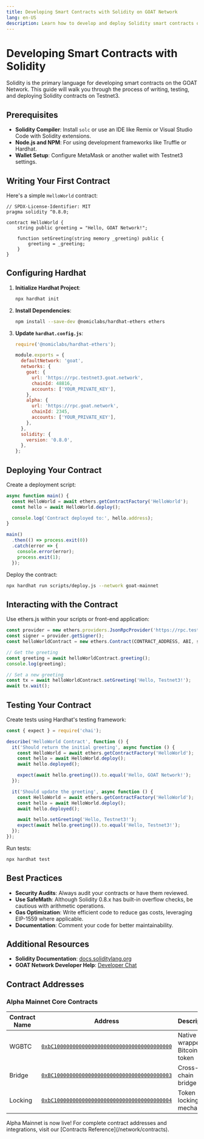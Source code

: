```yaml
---
title: Developing Smart Contracts with Solidity on GOAT Network
lang: en-US
description: Learn how to develop and deploy Solidity smart contracts on GOAT Network Testnet3.
---
```


# Developing Smart Contracts with Solidity

Solidity is the primary language for developing smart contracts on the GOAT Network. This guide will walk you through the process of writing, testing, and deploying Solidity contracts on Testnet3.

## Prerequisites

- **Solidity Compiler**: Install `solc` or use an IDE like Remix or Visual Studio Code with Solidity extensions.
- **Node.js and NPM**: For using development frameworks like Truffle or Hardhat.
- **Wallet Setup**: Configure MetaMask or another wallet with Testnet3 settings.

## Writing Your First Contract

Here's a simple `HelloWorld` contract:

```solidity:contracts/HelloWorld.sol
// SPDX-License-Identifier: MIT
pragma solidity ^0.8.0;

contract HelloWorld {
    string public greeting = "Hello, GOAT Network!";

    function setGreeting(string memory _greeting) public {
        greeting = _greeting;
    }
}
```

## Configuring Hardhat

1. **Initialize Hardhat Project**:

   ```bash
   npx hardhat init
   ```

2. **Install Dependencies**:

   ```bash
   npm install --save-dev @nomiclabs/hardhat-ethers ethers
   ```

3. **Update `hardhat.config.js`**:

   ```javascript:hardhat.config.js
   require('@nomiclabs/hardhat-ethers');

   module.exports = {
     defaultNetwork: 'goat',
     networks: {
       goat: {
         url: 'https://rpc.testnet3.goat.network',
         chainId: 48816,
         accounts: ['YOUR_PRIVATE_KEY'],
       },
       alpha: {
         url: 'https://rpc.goat.network',
         chainId: 2345,
         accounts: ['YOUR_PRIVATE_KEY'],
       },
     },
     solidity: {
       version: '0.8.0',
     },
   };
   ```

## Deploying Your Contract

Create a deployment script:

```javascript:scripts/deploy.js
async function main() {
  const HelloWorld = await ethers.getContractFactory('HelloWorld');
  const hello = await HelloWorld.deploy();

  console.log('Contract deployed to:', hello.address);
}

main()
  .then(() => process.exit(0))
  .catch(error => {
    console.error(error);
    process.exit(1);
  });
```

Deploy the contract:

```bash
npx hardhat run scripts/deploy.js --network goat-mainnet
```

## Interacting with the Contract

Use ethers.js within your scripts or front-end application:

```javascript
const provider = new ethers.providers.JsonRpcProvider('https://rpc.testnet3.goat.network');
const signer = provider.getSigner();
const helloWorldContract = new ethers.Contract(CONTRACT_ADDRESS, ABI, signer);

// Get the greeting
const greeting = await helloWorldContract.greeting();
console.log(greeting);

// Set a new greeting
const tx = await helloWorldContract.setGreeting('Hello, Testnet3!');
await tx.wait();
```

## Testing Your Contract

Create tests using Hardhat's testing framework:

```javascript:test/HelloWorld.test.js
const { expect } = require('chai');

describe('HelloWorld Contract', function () {
  it('Should return the initial greeting', async function () {
    const HelloWorld = await ethers.getContractFactory('HelloWorld');
    const hello = await HelloWorld.deploy();
    await hello.deployed();

    expect(await hello.greeting()).to.equal('Hello, GOAT Network!');
  });

  it('Should update the greeting', async function () {
    const HelloWorld = await ethers.getContractFactory('HelloWorld');
    const hello = await HelloWorld.deploy();
    await hello.deployed();

    await hello.setGreeting('Hello, Testnet3!');
    expect(await hello.greeting()).to.equal('Hello, Testnet3!');
  });
});
```

Run tests:

```bash
npx hardhat test
```

## Best Practices

- **Security Audits**: Always audit your contracts or have them reviewed.
- **Use SafeMath**: Although Solidity 0.8.x has built-in overflow checks, be cautious with arithmetic operations.
- **Gas Optimization**: Write efficient code to reduce gas costs, leveraging EIP-1559 where applicable.
- **Documentation**: Comment your code for better maintainability.

## Additional Resources

- **Solidity Documentation**: [docs.soliditylang.org](https://docs.soliditylang.org/)
- **GOAT Network Developer Help**: [Developer Chat](https://t.me/+5JwHzveSo4IxMGY5)

## Contract Addresses

### Alpha Mainnet Core Contracts
| Contract Name | Address | Description |
|--------------|---------|-------------|
| WGBTC | [`0xbC10000000000000000000000000000000000000`](https://explorer.goat.network/address/0xbC10000000000000000000000000000000000000) | Native wrapped Bitcoin token |
| Bridge | [`0xBC10000000000000000000000000000000000003`](https://explorer.goat.network/address/0xBC10000000000000000000000000000000000003) | Cross-chain bridge |
| Locking | [`0xbC10000000000000000000000000000000000004`](https://explorer.goat.network/address/0xbC10000000000000000000000000000000000004) | Token locking mechanism |

<Callout type="info">
  Alpha Mainnet is now live! For complete contract addresses and integrations, visit our [Contracts Reference](/network/contracts).
</Callout>
